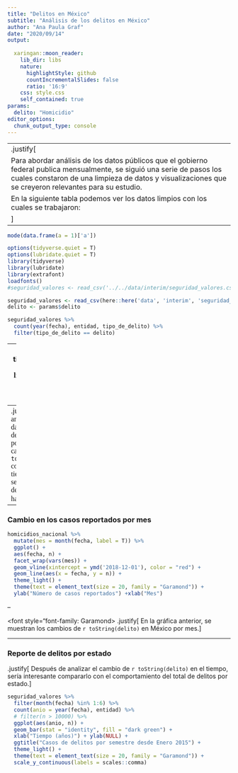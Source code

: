 ```yaml
---
title: "Delitos en México"
subtitle: "Análisis de los delitos en México"
author: "Ana Paula Graf"
date: "2020/09/14"
output:
  
  xaringan::moon_reader:
    lib_dir: libs
    nature:
      highlightStyle: github
      countIncrementalSlides: false
      ratio: '16:9'
    css: style.css
    self_contained: true
params:
  delito: "Homicidio"
editor_options: 
  chunk_output_type: console
---
```


--
.justify[
Para abordar análisis de los datos públicos que el gobierno federal publica mensualmente, se siguió una serie de pasos los cuales constaron de una limpieza de datos y visualizaciones que se creyeron relevantes para su estudio.
En la siguiente tabla podemos ver los datos limpios con los cuales se trabajaron:
]
--


```r
mode(data.frame(a = 1)['a'])

options(tidyverse.quiet = T)
options(lubridate.quiet = T)
library(tidyverse)
library(lubridate)
library(extrafont)
loadfonts()
#seguridad_valores <- read_csv('../../data/interim/seguridad_valores.csv')

seguridad_valores <- read_csv(here::here('data', 'interim', 'seguridad_valores.csv'))
delito <- params$delito

seguridad_valores %>% 
  count(year(fecha), entidad, tipo_de_delito) %>% 
  filter(tipo_de_delito == delito)

```

---
### Serie de tiempo
<font style="font-family: Garamond">
Posterior a la carga y limpieza de datos se hicieron las siguientes visualizaciones:
</font>


```r

homicidios_nacional <- seguridad_valores %>% 
  count(fecha, tipo_de_delito) %>% 
  filter(tipo_de_delito == delito)

homicidios_nacional %>% 
  ggplot() +
    aes(fecha, n) +
    geom_line() +
    geom_smooth(aes(color = "loess"), method = "loess", se = FALSE) +
    xlab("Tiempo") + ylab(NULL) +
    ggtitle(str_c(delito, " en México"), subtitle = "De enero 2015 a julio 2020") +
    theme_light() +
    scale_y_continuous(labels = scales::comma) +
    theme(text = element_text(size = 20, family = "Garamond")) 

```

--
.justify[
<font style="font-family: Garamond">
La gráfica anterior refleja los datos en una serie de tiempo en la que podemos ver los cambios de `r toString(delito)` con respecto al tiempo. Los datos se toman en cuenta desde Enero 2015 hasta Julio 2020.
</font>
]
---
### Cambio en los casos reportados por mes
```r
homicidios_nacional %>% 
  mutate(mes = month(fecha, label = T)) %>% 
  ggplot() +
  aes(fecha, n) +
  facet_wrap(vars(mes)) +
  geom_vline(xintercept = ymd('2018-12-01'), color = "red") +
  geom_line(aes(x = fecha, y = n)) +
  theme_light() +
  theme(text = element_text(size = 20, family = "Garamond")) +
  ylab("Número de casos reportados") +xlab("Mes")

```

--

<font style="font-family: Garamond>
.justify[
En la gráfica anterior, se muestran los cambios de `r toString(delito)` en México por mes.
]
</font>

---
### Reporte de delitos por estado
.justify[
Después de analizar el cambio de `r toString(delito)` en el tiempo, sería interesante compararlo con el comportamiento del total de delitos por estado.
]
```r
seguridad_valores %>% 
  filter(month(fecha) %in% 1:6) %>% 
  count(anio = year(fecha), entidad) %>% 
  # filter(n > 10000) %>% 
  ggplot(aes(anio, n)) +
  geom_bar(stat = "identity", fill = "dark green") +
  xlab("Tiempo (años)") + ylab(NULL) +
  ggtitle("Casos de delitos por semestre desde Enero 2015") +
  theme_light() +
  theme(text = element_text(size = 20, family = "Garamond")) +
  scale_y_continuous(labels = scales::comma)


```
